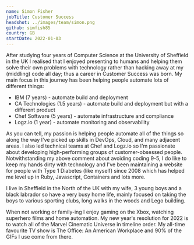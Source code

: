 ```yaml
---
name: Simon Fisher
jobTitle: Customer Success
headshot: ../images/team/simon.png
github: simfish85
country: GB
startDate: 2022-01-03
---
```


After studying four years of Computer Science at the University of Sheffield in the UK I realised that I enjoyed presenting to humans and helping them solve their own problems with technology rather than hacking away at my (middling) code all day; thus a career in Customer Success was born. My main focus in this journey has been helping people automate lots of different things:
- IBM (7 years) - automate build and deployment
- CA Technologies (1.5 years) - automate build and deployment but with a different product
- Chef Software (5 years) - automate infrastructure and compliance
- Logz.io (1 year) - automate monitoring and observability

As you can tell, my passion is helping people automate all of the things so along the way I've picked up skills in DevOps, Cloud, and many adjacent areas. I also led technical teams at Chef and Logz.io so I'm passionate about developing high-performing groups of customer-obsessed people.
Notwithstanding my above comment about avoiding coding 9-5, I do like to keep my hands dirty with technology and I've been maintaining a website for people with Type 1 Diabetes (like myself) since 2008 which has helped me level up in Ruby, Javascript, Containers and lots more.

I live in Sheffield in the North of the UK with my wife, 3 young boys and a black labrador so have a very busy home life, mainly focused on taking the boys to various sporting clubs, long walks in the woods and Lego building.

When not working or family-ing I enjoy gaming on the Xbox, watching superhero films and home automation. My new year's resolution for 2022 is to watch all of the Marvel Cinematic Universe in timeline order. My all-time favourite TV show is The Office: An American Workplace and 90% of the GIFs I use come from there.

